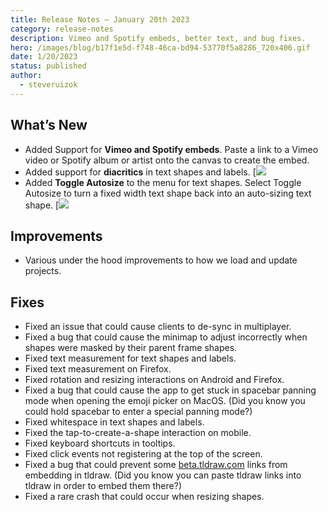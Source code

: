 ```yaml
---
title: Release Notes – January 20th 2023
category: release-notes
description: Vimeo and Spotify embeds, better text, and bug fixes.
hero: /images/blog/b17f1e5d-f748-46ca-bd94-53770f5a8286_720x406.gif
date: 1/20/2023
status: published
author:
  - steveruizok
---
```


## What’s New

- Added Support for **Vimeo and Spotify embeds**. Paste a link to a Vimeo video or Spotify album or artist onto the canvas to create the embed.
- Added support for **diacritics** in text shapes and labels.
  [![](/images/blog/7d57a4ef-46ab-4a1b-855b-1e070db2be71_720x406.gif)
- Added **Toggle Autosize** to the menu for text shapes. Select Toggle Autosize to turn a fixed width text shape back into an auto-sizing text shape.
  [![](/images/blog/fd734570-76cc-4459-b627-92401b6fde5d_720x406.gif)

## Improvements

- Various under the hood improvements to how we load and update projects.

## Fixes

- Fixed an issue that could cause clients to de-sync in multiplayer.
- Fixed a bug that could cause the minimap to adjust incorrectly when shapes were masked by their parent frame shapes.
- Fixed text measurement for text shapes and labels.
- Fixed text measurement on Firefox.
- Fixed rotation and resizing interactions on Android and Firefox.
- Fixed a bug that could cause the app to get stuck in spacebar panning mode when opening the emoji picker on MacOS. (Did you know you could hold spacebar to enter a special panning mode?)
- Fixed whitespace in text shapes and labels.
- Fixed the tap-to-create-a-shape interaction on mobile.
- Fixed keyboard shortcuts in tooltips.
- Fixed click events not registering at the top of the screen.
- Fixed a bug that could prevent some [beta.tldraw.com](http://beta.tldraw.com) links from embedding in tldraw. (Did you know you can paste tldraw links into tldraw in order to embed them there?)
- Fixed a rare crash that could occur when resizing shapes.
